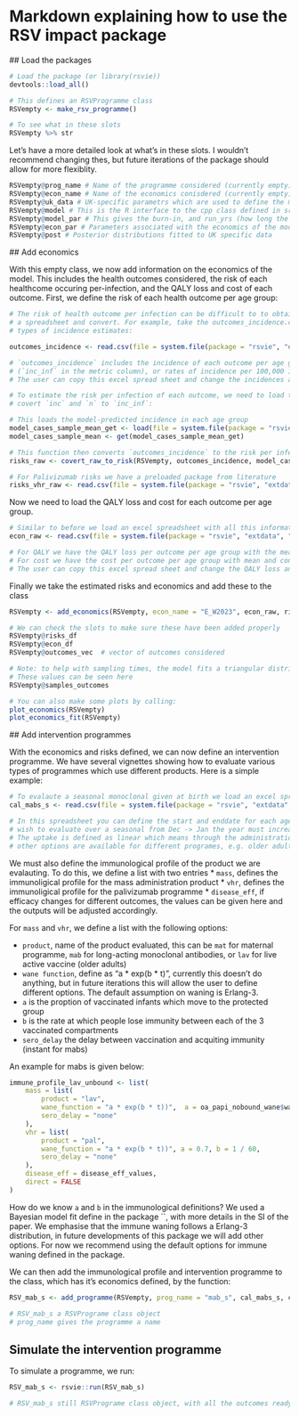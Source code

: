 # Markdown explaining how to use the RSV impact package

## Load the packages

```r

# Load the package (or library(rsvie))
devtools::load_all()

# This defines an RSVProgramme class
RSVempty <- make_rsv_programme()

# To see what in these slots 
RSVempty %>% str

```

Let's have a more detailed look at what's in these slots. I wouldn't recommend changing thes, but future iterations of the package should allow for more flexiblity. 

```r

RSVempty@prog_name # Name of the programme considered (currently empty)
RSVempty@econ_name # Name of the economics conisdered (currently empty)
RSVempty@uk_data # UK-specific parametrs which are used to define the model (RSVempty@model is copied from this)
RSVempty@model # This is the R interface to the cpp class defined in src/RunIntervention.cpp
RSVempty@model_par # This gives the burn-in, and run_yrs (how long the model is run for after burn in). 
RSVempty@econ_par # Parameters associated with the economics of the model, time_horizon is currently set to 10 years, and discount rate is 3.5%
RSVempty@post # Posterior distributions fitted to UK specific data

```

## Add economics

With this empty class, we now add information on the economics of the model. This includes the health outcomes considered, the risk of each healthcome occuring per-infection, and the QALY loss and cost of each outcome.
First, we define the risk of each health outcome per age group:

```r

# The risk of health outcome per infection can be difficult to to obtain from the literature. However, we can aggregate different burden estimates into
# a spreadsheet and convert. For example, take the outcomes_incidence.csv included with the package, this has different
# types of incidence estimates:

outcomes_incidence <- read.csv(file = system.file(package = "rsvie", "extdata", "econ", "outcomes_incidence.csv"))

# `outcomes_incidence` includes the incidence of each outcome per age group. This can be done by rates of incidence per 100,000 infected individuals
# (`inc_inf` in the metric column), or rates of incidence per 100,000 individuals (inc in metric column), or absolute number of cases per year ('n' in the metric column).
# The user can copy this excel spread sheet and change the incidences according to their beliefs.

# To estimate the risk per infection of each outcome, we need to load the model-predicted number of cases and 
# covert `inc` and `n` to `inc_inf`:

# This loads the model-predicted incidence in each age group 
model_cases_sample_mean_get <- load(file = system.file(package = "rsvie", "extdata", "model_cases_sample_mean.RData"))
model_cases_sample_mean <- get(model_cases_sample_mean_get)

# This function then converts `outcomes_incidence` to the risk per infection of each outcome
risks_raw <- covert_raw_to_risk(RSVempty, outcomes_incidence, model_cases_sample_mean)

# For Palivizumab risks we have a preloaded package from literature 
risks_vhr_raw <- read.csv(file = system.file(package = "rsvie", "extdata", "econ", "outcome_risks_vhr.csv"))

```

Now we need to load the QALY loss and cost for each outcome per age group. 

```r

# Similar to before we load an excel spreadsheet with all this information
econ_raw <- read.csv(file = system.file(package = "rsvie", "extdata", "econ", "econ_pars.csv")) 

# For QALY we have the QALY loss per outcome per age group with the mean and confidence intervals if available
# For cost we have the cost per outcome per age group with mean and confidence intevals if available. 
# The user can copy this excel spread sheet and change the QALY loss and costs according to their beliefs .

```

Finally we take the estimated risks and economics and add these to the class

```r

RSVempty <- add_economics(RSVempty, econ_name = "E_W2023", econ_raw, risks_raw, risks_vhr_raw)

# We can check the slots to make sure these have been added properly
RSVempty@risks_df 
RSVempty@econ_df 
RSVempty@outcomes_vec  # vector of outcomes considered

# Note: to help with sampling times, the model fits a triangular distribution to each of the risk and economic outcomes and samples 1000 values. 
# These values can be seen here
RSVempty@samples_outcomes 

# You can also make some plots by calling:
plot_economics(RSVempty)
plot_economics_fit(RSVempty)

```


## Add intervention programmes

With the economics and risks defined, we can now define an intervention programme. We have several vignettes showing how to evaluate various types of programmes which use different products. Here is a simple example:

```r

# To evalaute a seasonal monoclonal given at birth we load an excel spreadsheet such as:
cal_mabs_s <- read.csv(file = system.file(package = "rsvie", "extdata", "calendars", "cal_mabs_s.csv")) 

# In this spreadsheet you can define the start and enddate for each age group and the coverage. Note the year doesn't matter, but if you
# wish to evaluate over a seasonal from Dec -> Jan the year must increase by 1
# The uptake is defined as linear which means through the administration window it is given uniformly. This is appropiate for a product given at birth,
# other options are available for different programes, e.g. older adults, where uptake is higher at the start of the season. See `*_lav` vignette. 

```

We must also define the immunological profile of the product we are evalauting. To do this, we define a list with two entries
* `mass`,  defines the immunoligical profile for the mass administration product
* `vhr`, defines the immunoligical profile for the palivizumab programme
* `disease_eff`, if efficacy changes for different outcomes, the values can be given here and the outputs will be adjusted accordingly.
  
For `mass` and `vhr`, we define a list with the following options:

* `product`, name of the product evaluated, this can be `mat` for maternal programme, `mab` for long-acting monoclonal antibodies, or `lav` for live active vaccine (older adults)
* `wane function`, define as "a * exp(b * t)", currently this doesn't do anything, but in future iterations this will allow the user to define different options. The default assumption on waning is Erlang-3.
* `a` is the proption of vaccinated infants which move to the protected group
* `b` is the rate at which people lose immunity between each of the 3 vaccinated compartments 
* `sero_delay` the delay between vaccination and acquiting immunity (instant for mabs)

An example for mabs is given below:

```r

immune_profile_lav_unbound <- list(
    mass = list(
        product = "lav",
        wane_function = "a * exp(b * t))",  a = oa_papi_nobound_wane$wane_a_er3, b =  1/oa_papi_nobound_wane$wane_b_er3,
        sero_delay = "none"
    ),
    vhr = list(
        product = "pal",
        wane_function = "a * exp(b * t))", a = 0.7, b = 1 / 60,
        sero_delay = "none"
    ),
    disease_eff = disease_eff_values,
    direct = FALSE
)


```

How do we know `a` and `b` in the immunological definitions? We used a Bayesian model fit define in the package ``, with more details in the SI of the paper.
We emphasise that the immune waning follows a Erlang-3 distribution, in future developments of this package we will add other options. For now we recommend using the default options for immune waning defined in the package.

We can then add the immunological profile and intervention programme to the class, which has it's economics defined, by the function:

```r

RSV_mab_s <- add_programme(RSVempty, prog_name = "mab_s", cal_mabs_s, cal_vhr_s, immune_profile_mab)

# RSV_mab_s a RSVPrograme class object
# prog_name gives the programme a name

```


## Simulate the intervention programme

To simulate a programme, we run:

```r

RSV_mab_s <- rsvie::run(RSV_mab_s)

# RSV_mab_s still RSVPrograme class object, with all the outcomes ready for post-processing

```